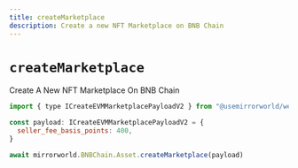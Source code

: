 ```yaml
---
title: createMarketplace
description: Create a new NFT Marketplace on BNB Chain
---
```


# `createMarketplace`

Create A New NFT Marketplace On BNB Chain

```js
import { type ICreateEVMMarketplacePayloadV2 } from "@usemirrorworld/web3.js"

const payload: ICreateEVMMarketplacePayloadV2 = {
  seller_fee_basis_points: 400,
}

await mirrorworld.BNBChain.Asset.createMarketplace(payload)
```
